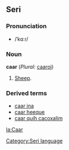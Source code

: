 ==Seri==
[[Category:Seri language]]
===Pronunciation===
*/ˈkɑːɾ/
===Noun===
'''caar''' (''Plural:'' [[caaroj]])
#[[Sheep]].
===Derived terms===
*[[caar ina]]
*[[caar heeque]]
*[[caar quih cacoxalim]]
[[la:Caar]]